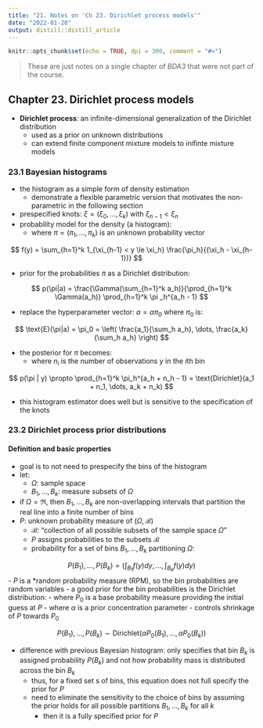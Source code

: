 ```yaml
---
title: "21. Notes on 'Ch 23. Dirichlet process models'"
date: "2022-01-20"
output: distill::distill_article
---
```


```r
knitr::opts_chunk$set(echo = TRUE, dpi = 300, comment = "#>")
```

> These are just notes on a single chapter of *BDA3* that were not part of the course.

## Chapter 23. Dirichlet process models

- **Dirichlet process**: an infinite-dimensional generalization of the Dirichlet distribution
  - used as a prior on unknown distributions
  - can extend finite component mixture models to inifinte mixture models

### 23.1 Bayesian histograms

- the histogram as a simple form of density estimation
  - demonstrate a flexible parametric version that motivates the non-parametric in the following section
- prespecified knots: $\xi = (\xi_0, \dots, \xi_k)$ with $\xi_{n-1} < \xi_n$
- probability model for the density (a histogram):
  - where $\pi = (\pi_1, \dots, \pi_k)$ is an unknown probability vector

$$
f(y) = \sum_{h=1}^k 1_{\xi_{h-1} < y \le \xi_h} \frac{\pi_h}{(\xi_h - \xi_{h-1})}
$$

- prior for the probabilities $\pi$ as a Dirichlet distribution:

$$
p(\pi|a) = \frac{\Gamma(\sum_{h=1}^k a_h)}{\prod_{h=1}^k \Gamma(a_h)} \prod_{h=1}^k \pi _h^{a_h - 1}
$$

- replace the hyperparameter vector: $a = \alpha \pi_0$ where $\pi_0$ is:

$$
\text{E}(\pi|a) = \pi_0 = \left( \frac{a_1}{\sum_h a_h}, \dots, \frac{a_k}{\sum_h a_h} \right)
$$

- the posterior for $\pi$ becomes:
  - where $n_i$ is the number of observations $y$ in the $i$th bin

$$
p(\pi | y) \propto \prod_{h=1}^k \pi_h^{a_h + n_h - 1} = \text{Dirichlet}(a_1 + n_1, \dots, a_k + n_k)
$$

- this histogram estimator does well but is sensitive to the specification of the knots

### 23.2 Dirichlet process prior distributions

#### Definition and basic properties

- goal is to not need to prespecify the bins of the histogram
- let:
  - $\Omega$: sample space
  - $B_1, \dots, B_k$: measure subsets of $\Omega$
- if $\Omega = \Re$, then $B_1, \dots, B_k$ are non-overlapping intervals that partition the real line into a finite number of bins
- $P$: unknown probability measure of $(\Omega, \mathcal{B})$
  - $\mathcal{B}$: "collection of all possible subsets of the sample space $\Omega$"
  - $P$ assigns probabilities to the subsets $\mathcal{B}$
  - probability for a set of bins $B_1, \dots, B_k$ partitioning $\Omega$:

$$
P(B_1), \dots, P(B_k) = \left( \int_{B_1} f(y) dy, \dots, \int_{B_k} f(y) dy \right)
$$
- $P$ is a *random probability measure (RPM), so the bin probabilities are random variables
- a good prior for the bin probabilities is the Dirichlet distribution:
  - where $P_0$ is a base probability measure providing the initial guess at $P$
  - where $\alpha$ is a prior concentration parameter
    - controls shrinkage of $P$ towards $P_0$

$$
P(B_1), \dots, P(B_k) \sim \text{Dirichlet}(\alpha P_0(B_1), \dots, \alpha P_0(B_k))
$$

- difference with previous Bayesian histogram: only specifies that bin $B_k$ is assigned probability $P(B_k)$ and not how probability mass is distributed across the bin $B_k$
   - thus, for a fixed set s of bins, this equation does not full specify the prior for $P$
  - need to eliminate the sensitivity to the choice of bins by assuming the prior holds for all possible partitions $B_1, \dots, B_k$ for all $k$
    - then it is a fully specified prior for $P$
